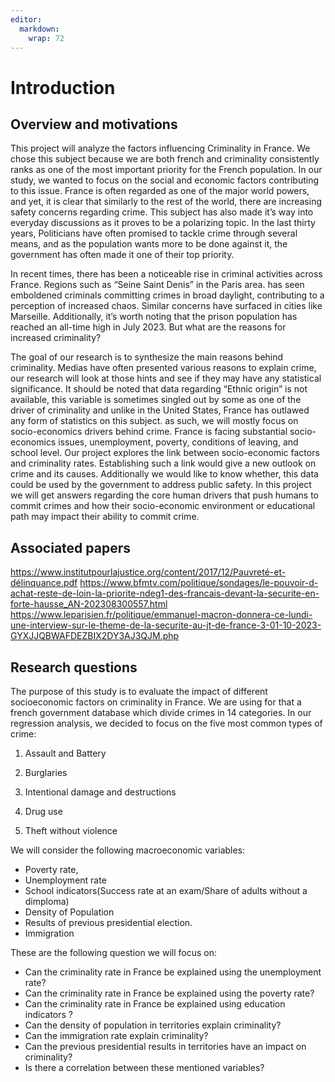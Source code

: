 ```yaml
---
editor: 
  markdown: 
    wrap: 72
---
```


# Introduction

## Overview and motivations

This project will analyze the factors influencing Criminality in France.
We chose this subject because we are both french and criminality
consistently ranks as one of the most important priority for the French
population. In our study, we wanted to focus on the social and economic
factors contributing to this issue. France is often regarded as one of
the major world powers, and yet, it is clear that similarly to the rest
of the world, there are increasing safety concerns regarding crime. This
subject has also made it's way into everyday discussions as it proves to
be a polarizing topic. In the last thirty years, Politicians have often
promised to tackle crime through several means, and as the population
wants more to be done against it, the government has often made it one
of their top priority.

In recent times, there has been a noticeable rise in criminal activities
across France. Regions such as "Seine Saint Denis" in the Paris area.
has seen emboldened criminals committing crimes in broad daylight,
contributing to a perception of increased chaos. Similar concerns have
surfaced in cities like Marseille. Additionally, it's worth noting that
the prison population has reached an all-time high in July 2023. But
what are the reasons for increased criminality?

The goal of our research is to synthesize the main reasons behind
criminality. Medias have often presented various reasons to explain
crime, our research will look at those hints and see if they may have
any statistical significance. It should be noted that data regarding
"Ethnic origin" is not available, this variable is sometimes singled out
by some as one of the driver of criminality and unlike in the United
States, France has outlawed any form of statistics on this subject. as
such, we will mostly focus on socio-economics drivers behind crime.
France is facing substantial socio-economics issues, unemployment,
poverty, conditions of leaving, and school level. Our project explores
the link between socio-economic factors and criminality rates.
Establishing such a link would give a new outlook on crime and its
causes. Additionally we would like to know whether, this data could be
used by the government to address public safety. In this project we will
get answers regarding the core human drivers that push humans to commit
crimes and how their socio-economic environment or educational path may
impact their ability to commit crime.

## Associated papers

<https://www.institutpourlajustice.org/content/2017/12/Pauvreté-et-délinquance.pdf>
<https://www.bfmtv.com/politique/sondages/le-pouvoir-d-achat-reste-de-loin-la-priorite-ndeg1-des-francais-devant-la-securite-en-forte-hausse_AN-202308300557.html>
<https://www.leparisien.fr/politique/emmanuel-macron-donnera-ce-lundi-une-interview-sur-le-theme-de-la-securite-au-jt-de-france-3-01-10-2023-GYXJJQBWAFDEZBIX2DY3AJ3QJM.php>

## Research questions

The purpose of this study is to evaluate the impact of different
socioeconomic factors on criminality in France. We are using for that a
french government database which divide crimes in 14 categories. In our
regression analysis, we decided to focus on the five most common types
of crime:

1.  Assault and Battery

2.  Burglaries

3.  Intentional damage and destructions

4.  Drug use

5.  Theft without violence

We will consider the following macroeconomic variables:

-   Poverty rate,
-   Unemployment rate
-   School indicators(Success rate at an exam/Share of adults without a
    dimploma)
-   Density of Population
-   Results of previous presidential election.
-   Immigration

These are the following question we will focus on:

-   Can the criminality rate in France be explained using the
    unemployment rate?
-   Can the criminality rate in France be explained using the poverty
    rate?
-   Can the criminality rate in France be explained using education
    indicators ?
-   Can the density of population in territories explain criminality?
-   Can the immigration rate explain criminality?
-   Can the previous presidential results in territories have an impact
    on criminality?
-   Is there a correlation between these mentioned variables?

